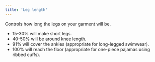 ```yaml
---
title: 'Leg length'
---
```


Controls how long the legs on your garment will be.

- 15-30% will make short legs.
- 40-50% will be around knee length.
- 91% will cover the ankles (appropriate for long-legged swimwear).
- 100% will reach the floor (appropriate for one-piece pajamas using ribbed
  cuffs).
